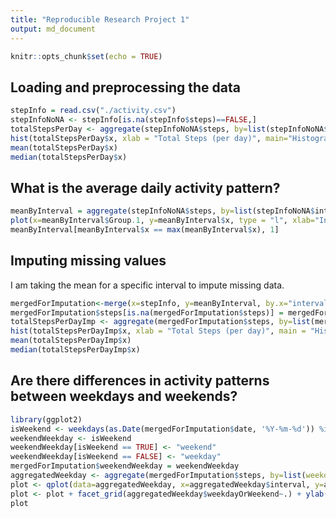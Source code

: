 ```yaml
---
title: "Reproducible Research Project 1"
output: md_document
---
```

```r
knitr::opts_chunk$set(echo = TRUE)
```
## Loading and preprocessing the data
```r
stepInfo = read.csv("./activity.csv")
stepInfoNoNA <- stepInfo[is.na(stepInfo$steps)==FALSE,]
totalStepsPerDay <- aggregate(stepInfoNoNA$steps, by=list(stepInfoNoNA$date), FUN=sum)
hist(totalStepsPerDay$x, xlab = "Total Steps (per day)", main="Histogram of Steps per Day")
mean(totalStepsPerDay$x)
median(totalStepsPerDay$x)
```
## What is the average daily activity pattern?
```r
meanByInterval = aggregate(stepInfoNoNA$steps, by=list(stepInfoNoNA$interval), FUN=mean)
plot(x=meanByInterval$Group.1, y=meanByInterval$x, type = "l", xlab="Interval", ylab="Mean Number of Steps")
meanByInterval[meanByInterval$x == max(meanByInterval$x), 1]
```

## Imputing missing values

I am taking the mean for a specific interval to impute missing data.

```r
mergedForImputation<-merge(x=stepInfo, y=meanByInterval, by.x="interval", by.y="Group.1", all = TRUE)
mergedForImputation$steps[is.na(mergedForImputation$steps)] = mergedForImputation$x[is.na(mergedForImputation$steps)]
totalStepsPerDayImp <- aggregate(mergedForImputation$steps, by=list(mergedForImputation$date), FUN=sum)
hist(totalStepsPerDayImp$x, xlab = "Total Steps (per day)", main = "Histogram of Total Steps per Day")
mean(totalStepsPerDayImp$x)
median(totalStepsPerDayImp$x)
```

## Are there differences in activity patterns between weekdays and weekends?

```r
library(ggplot2)
isWeekend <- weekdays(as.Date(mergedForImputation$date, '%Y-%m-%d')) %in% c("Sunday", "Saturday")
weekendWeekday <- isWeekend
weekendWeekday[isWeekend == TRUE] <- "weekend"
weekendWeekday[isWeekend == FALSE] <- "weekday"
mergedForImputation$weekendWeekday = weekendWeekday
aggregatedWeekday <- aggregate(mergedForImputation$steps, by=list(weekdayOrWeekend = mergedForImputation$weekendWeekday, interval = mergedForImputation$interval), FUN=mean)
plot <- qplot(data=aggregatedWeekday, x=aggregatedWeekday$interval, y=aggregatedWeekday$x, geom = "line")
plot <- plot + facet_grid(aggregatedWeekday$weekdayOrWeekend~.) + ylab("Mean Number of Steps") + xlab("Interval")
plot
```
